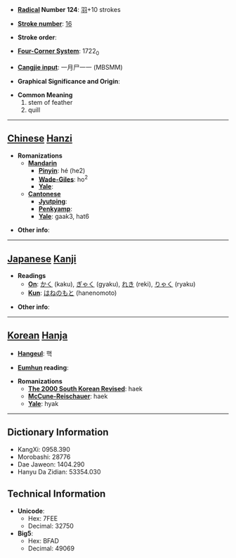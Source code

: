 * '''[[Wiktionary:Chinese radical index| Radical]] Number 124''': [[Wiktionary:Chinese radical index 羽|羽]]+10 strokes

* '''[[Wiktionary:Chinese total strokes index|Stroke number]]''': [[Wiktionary:Chinese total strokes index 16|16]]

* '''Stroke order''': 

* '''[[Wiktionary:Chinese four corner index|Four-Corner System]]''': 1722<sub>0</sub>

* '''[[Wiktionary:Chinese Cangjie index|Cangjie input]]''': 一月尸一一 (MBSMM)

* '''Graphical Significance and Origin''': 

* '''Common Meaning'''
*#stem of feather
*# quill


----

== [[Chinese]] [[Hanzi]] ==

* '''Romanizations'''
** '''[[Mandarin]]'''
*** '''[[Pinyin]]''': hé (he2)
*** '''[[Wade-Giles]]''': ho<sup>2</sup>
*** '''[[Yale]]''': 
** '''[[Cantonese]]'''
*** '''[[Jyutping]]''':
*** '''[[Penkyamp]]''': 
*** '''[[Yale]]''': gaak3, hat6

* '''Other info''': 

----

== [[Japanese]] [[Kanji]] ==

* '''Readings'''
** '''[[On]]''': [[かく]] (kaku), [[ぎゃく]] (gyaku), [[れき]] (reki), [[りゃく]] (ryaku)
** '''[[Kun]]''': [[はねのもと]] (hanenomoto)

* '''Other info''':  

----

== [[Korean]] [[Hanja]] ==

* '''[[Hangeul]]''': 핵

* '''[[Eumhun]] reading''': 

* '''Romanizations'''
** '''[[The 2000 South Korean Revised Romanization|The 2000 South Korean Revised]]''': haek
** '''[[McCune-Reischauer]]''': haek
** '''[[Yale]]''': hyak

----

== Dictionary Information ==

* KangXi: 0958.390
* Morobashi: 28776
* Dae Jaweon: 1404.290
* Hanyu Da Zidian: 53354.030

== Technical Information ==

* '''Unicode''':
** Hex: 7FEE
** Decimal: 32750
* '''Big5''':
** Hex: BFAD
** Decimal: 49069